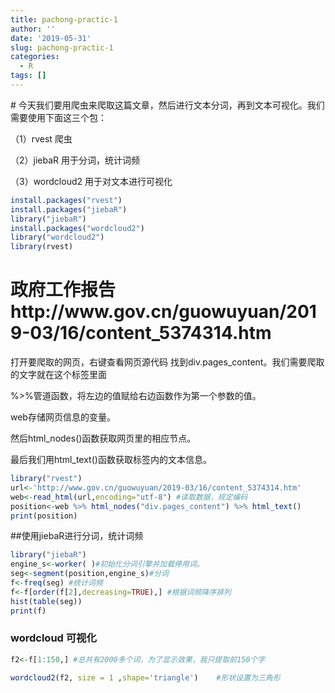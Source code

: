 ```yaml
---
title: pachong-practic-1
author: ''
date: '2019-05-31'
slug: pachong-practic-1
categories:
  - R
tags: []
---
```

 # 今天我们要用爬虫来爬取这篇文章，然后进行文本分词，再到文本可视化。我们需要使用下面这三个包：
  
（1）rvest 爬虫

（2）jiebaR 用于分词，统计词频

（3）wordcloud2 用于对文本进行可视化
```r
install.packages("rvest")
install.packages("jiebaR")
library("jiebaR")
install.packages("wordcloud2")
library("wordcloud2")
library(rvest)

```

# 政府工作报告 http://www.gov.cn/guowuyuan/2019-03/16/content_5374314.htm
打开要爬取的网页，右键查看网页源代码
找到div.pages_content。我们需要爬取的文字就在这个标签里面

%>%管道函数，将左边的值赋给右边函数作为第一个参数的值。

web存储网页信息的变量。

然后html_nodes()函数获取网页里的相应节点。

最后我们用html_text()函数获取标签内的文本信息。

```r
library("rvest")
url<-'http://www.gov.cn/guowuyuan/2019-03/16/content_5374314.htm'
web<-read_html(url,encoding="utf-8") #读取数据，规定编码
position<-web %>% html_nodes("div.pages_content") %>% html_text()
print(position)

```

##使用jiebaR进行分词，统计词频

```r
library("jiebaR")
engine_s<-worker( )#初始化分词引擎并加载停用词。
seg<-segment(position,engine_s)#分词
f<-freq(seg) #统计词频
f<-f[order(f[2],decreasing=TRUE),] #根据词频降序排列
hist(table(seg))
print(f)
```

### wordcloud 可视化

```r

f2<-f[1:150,] #总共有2000多个词，为了显示效果，我只提取前150个字

wordcloud2(f2, size = 1 ,shape='triangle')    #形状设置为三角形

```